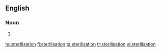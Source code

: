 {{also|Sterilisation}}
==English==

===Noun===
{{en-noun}}

# {{British}} {{alternative spelling of|sterilization}}

[[hu:sterilisation]]
[[fi:sterilisation]]
[[ta:sterilisation]]
[[tr:sterilisation]]
[[vi:sterilisation]]